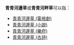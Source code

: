 '''青青河邊草'''或'''青青河畔草'''可以指：
*[[青青河邊草_(電視劇)|青青河邊草 (電視劇)]]
*[[青青河邊草_(小說)|青青河邊草 (小說)]]
*[[飲馬長城窟行|青青河邊草 (樂府)]]
*[[古詩十九首|青青河邊草 (古詩)]]

{{disambig|Cat=五字作品消歧義}}